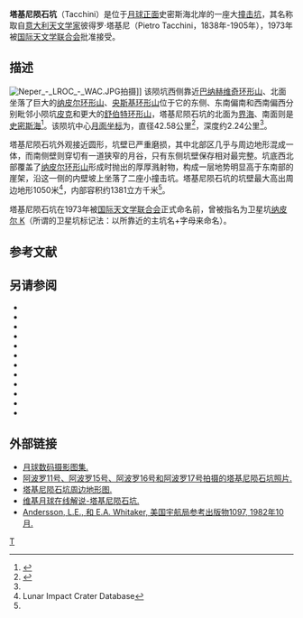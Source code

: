 {{lunar crater data|
 image=Normal Tacchini LO-IV-018H LTVT.jpg|
 caption= [[月球轨道器4号|月球轨道器4号]]拍摄的图像|
 latitude=5.08|
 N_or_S=N|
 longitude=85.82|
 E_or_W=E|
 diameter=42.58公里|
 depth=2.24公里|
 colong=275|
 eponym=彼得罗·塔基尼}}
'''塔基尼陨石坑'''（Tacchini）是位于[[月球正面|月球正面]]史密斯海北岸的一座大[[撞击坑|撞击坑]]，其名称取自[[意大利|意大利]][[天文学家|天文学家]]彼得罗·塔基尼（Pietro Tacchini，1838年-1905年），1973年被[[国际天文学联合会|国际天文学联合会]]批准接受。

==描述==  
[[Image:Neper_-_LROC_-_WAC.JPG|thumb]]拍摄]]
该陨坑西侧靠近[[巴纳赫维奇环形山|巴纳赫维奇环形山]]、北面坐落了巨大的[[纳皮尔环形山|纳皮尔环形山]]、[[央斯基环形山|央斯基环形山]]位于它的东侧、东南偏南和西南偏西分别毗邻小陨坑[[皮克陨石坑|皮克]]和更大的[[舒伯特环形山|舒伯特环形山]]，塔基尼陨石坑的北面为[[界海|界海]]、南面则是[[史密斯海|史密斯海]]<ref>{{Cite web |url=http://planetarynames.wr.usgs.gov/images/Lunar/lac_63_wac.pdf |title=Crater Tacchini on the map LAC-63. |accessdate=2017-01-29 |archive-date=2016-12-27 |archive-url=https://web.archive.org/web/20161227055326/https://planetarynames.wr.usgs.gov/images/Lunar/lac_63_wac.pdf |dead-url=no }}</ref>。该陨坑中心[[月面坐标|月面坐标]]为{{Coord|5.08|N|85.82|E|globe:Moon|nogoogle=1|noosm=1}}，直径42.58公里<ref name="IAU">{{Cite web |url=http://planetarynames.wr.usgs.gov/Feature/5813 |title=Directory of the International Astronomical Union |access-date=2017-01-29 |archive-date=2020-11-27 |archive-url=https://web.archive.org/web/20201127013556/http://planetarynames.wr.usgs.gov/Feature/5813 |dead-url=no }}</ref>，深度约2.24公里<ref name="LICD"/>。

塔基尼陨石坑外观接近圆形，坑壁已严重磨损，其中北部区几乎与周边地形混成一体，而南侧壁则穿切有一道狭窄的月谷，只有东侧坑壁保存相对最完整。坑底西北部覆盖了[[纳皮尔环形山|纳皮尔环形山]]形成时抛出的厚厚溅射物，构成一层地势明显高于东南部的崖架，沿这一侧的内壁坡上坐落了二座小撞击坑。塔基尼陨石坑的坑壁最大高出周边地形1050米<ref name=LICD>Lunar Impact Crater Database</ref>，内部容积约1381立方千米<ref name="LICD"/>。

塔基尼陨石坑在1973年被[[国际天文学联合会|国际天文学联合会]]正式命名前，曾被指名为卫星坑[[纳皮尔环形山|纳皮尔 K]]（所谓的卫星坑标记法：以所靠近的主坑名+字母来命名）。

==参考文献==
{{Reflist}}

==另请参阅==
{{refbegin}}
* {{cite book
  | last1 = Andersson
  | first1 = L. E.
  | last2 = Whitaker
  | first2 = E. A.
  | authorlink2 = Ewen Whitaker
  | date = 1982
  | title = [[NASA|NASA]] Catalogue of Lunar Nomenclature
  | publisher = NASA RP-1097
  | ref = harv
  }}
* {{cite web
  | last = Blue
  | first = Jennifer
  | date = July 25, 2007
  | title = Gazetteer of Planetary Nomenclature
  | publisher = [[United_States_Geological_Survey|USGS]]
  | url = http://planetarynames.wr.usgs.gov/
  | accessdate = 2007-08-05
  | ref = harv
  | archive-date = 2014-09-24
  | archive-url = https://web.archive.org/web/20140924155446/http://planetarynames.wr.usgs.gov/Page/GANYMEDE/target
  | dead-url = no
  }}
* {{cite book
  | last1 = Bussey
  | first1 = B.
  | authorlink1 = Ben Bussey
  | last2 = Spudis
  | first2 = P.
  | authorlink2 = Paul Spudis
  | date = 2004
  | title = The Clementine Atlas of the Moon
  | publisher = Cambridge University Press
  | location = New York
  | isbn = 978-0-521-81528-4
  | ref = harv
  }}
* {{cite book
  | last1 = Cocks
  | first1 = Elijah E.
  | last2 = Cocks
  | first2 = Josiah C.
  | date = 1995
  | title = Who's Who on the Moon: A Biographical Dictionary of Lunar Nomenclature
  | url = https://archive.org/details/isbn_9780936389271
  | publisher = Tudor Publishers
  | isbn = 978-0-936389-27-1
  | ref = harv
  }}
* {{cite web
  | last = McDowell
  | first = Jonathan
  | date = July 15, 2007
  | url = http://host.planet4589.org/astro/lunar/
  | title = Lunar Nomenclature
  | publisher = Jonathan's Space Report
  | accessdate = 2007-10-24
  | ref = harv
  | archive-date = 2012-05-26
  | archive-url = https://www.webcitation.org/67wcYNfK3?url=http://host.planet4589.org/astro/lunar/
  | dead-url = no
  }}
* {{cite journal| last1 = Menzel| first1 = D. H.| last2 = Minnaert| first2 = M.| last3 = Levin| first3 = B.| last4 = Dollfus| first4 = A.| last5 = Bell| first5 = B.| title = Report on Lunar Nomenclature by the Working Group of Commission 17 of the IAU| doi = 10.1007/BF00171763| journal = Space Science Reviews| volume = 12| issue = 2| pages = 136–186| date = 1971| bibcode = 1971SSRv...12..136M| ref = harv}}
* {{cite book
  | first = Patrick
  | last = Moore
  | authorlink = Patrick Moore
  | date = 2001
  | title = On the Moon
  | url = https://archive.org/details/patrickmooreonmo00patr
  | publisher = Sterling Publishing Co.
  | isbn = 978-0-304-35469-6
  | ref = harv
  }}
* {{cite book
  | first = Fred W.
  | last = Price
  | date = 1988
  | title = The Moon Observer's Handbook
  | publisher = Cambridge University Press
  | isbn = 978-0-521-33500-3
  | ref = harv
  }}
* {{cite book
  | last = Rükl
  | first = Antonín
  | authorlink = Antonín Rükl
  | date = 1990
  | title = Atlas of the Moon
  | publisher = Kalmbach Books
  | isbn = 978-0-913135-17-4
  | ref = harv
  }}
* {{cite book
  | last = Webb
  | first = Rev. T. W.
  | authorlink = Thomas William Webb
  | date = 1962
  | title = Celestial Objects for Common Telescopes
  | url = https://archive.org/details/celestialobjects00webb
  | edition = 6th revised
  | publisher = Dover
  | isbn = 978-0-486-20917-3
  | ref = harv
  }}
* {{cite book
  | first = Ewen A.
  | last = Whitaker
  | authorlink = Ewen Whitaker
  | date = 1999
  | title = Mapping and Naming the Moon
  | publisher = Cambridge University Press
  | isbn = 978-0-521-62248-6
  | ref = harv
  }}
* {{cite book
  | first = Peter T.
  | last = Wlasuk
  | date = 2000
  | title = Observing the Moon
  | publisher = Springer
  | isbn = 978-1-85233-193-1
  | ref = harv
 }}
{{refend}}

==外部链接==
*[http://www.lpi.usra.edu/resources/lunar_orbiter/bin/srch_nam.shtml?Tacchini%7C0 月球数码摄影图集.] {{Wayback|url=http://www.lpi.usra.edu/resources/lunar_orbiter/bin/srch_nam.shtml?Tacchini%7C0 |date=20201127013823 }}
*[http://www.lpi.usra.edu/resources/apollo/search/feature/?feature=Neper%20K 阿波罗11号、阿波罗15号、阿波罗16号和阿波罗17号拍摄的塔基尼陨石坑照片.] {{Wayback|url=http://www.lpi.usra.edu/resources/apollo/search/feature/?feature=Neper%20K |date=20201127014142 }}
*[http://www.lpi.usra.edu/resources/mapcatalog/LTO/lto63c2_1/ 塔基尼陨石坑周边地形图.] {{Wayback|url=http://www.lpi.usra.edu/resources/mapcatalog/LTO/lto63c2_1/ |date=20201127012808 }}
*[http://the-moon.wikispaces.com/Tacchini 维基月球在线解说-塔基尼陨石坑.] {{Wayback|url=http://the-moon.wikispaces.com/Tacchini |date=20180530162355 }}
*[http://planet4589.org/astro/lunar/RP-1097.pdf Andersson, L.E., 和 E.A. Whitaker, 美国宇航局参考出版物1097, 1982年10月.] {{Wayback|url=http://planet4589.org/astro/lunar/RP-1097.pdf |date=20141006125838 }}

[[Category:月球环形山|T]]
{{月球環形山 (T-Z)}}